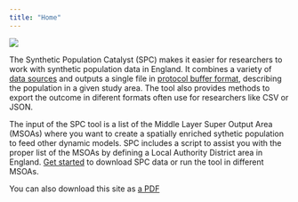 ```yaml
---
title: "Home"
---
```


![](img/SPC_Schema.png)

The Synthetic Population Catalyst (SPC) makes it easier for researchers to work
with synthetic population data in England. It combines a variety of [data
sources](data_sources.qmd) and outputs a single file in
[protocol buffer
format](https://github.com/alan-turing-institute/uatk-spc/blob/main/synthpop.proto), describing
the population in a given study area. The tool also provides methods to export
the outcome in diferent formats often use for researchers like CSV or JSON.

The input of the SPC tool is a list of the Middle Layer Super Output Area
(MSOAs) where you want to create a spatially enriched sythetic population to
feed other dynamic models. SPC includes a script to assist you with the proper
list of the MSOAs by defining a Local Authority District area in England. [Get
started](getting_started.qmd) to download SPC data or run the tool in different
MSOAs.

You can also download this site as [a
PDF](https://alan-turing-institute.github.io/uatk-spc/Synthetic-Population-Catalyst.pdf)
